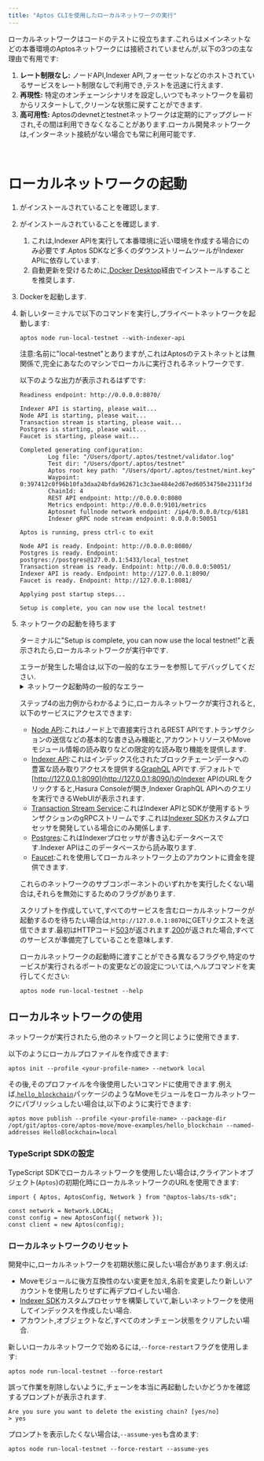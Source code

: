 ```yaml
---
title: "Aptos CLIを使用したローカルネットワークの実行"
---
```









ローカルネットワークはコードのテストに役立ちます.これらはメインネットなどの本番環境のAptosネットワークには接続されていませんが,以下の3つの主な理由で有用です:

1. **レート制限なし:** ノードAPI,Indexer API,フォーセットなどのホストされているサービスをレート制限なしで利用でき,テストを迅速に行えます.
2. **再現性:** 特定のオンチェーンシナリオを設定し,いつでもネットワークを最初からリスタートして,クリーンな状態に戻すことができます.
3. **高可用性:** Aptosのdevnetとtestnetネットワークは定期的にアップグレードされ,その間は利用できなくなることがあります.ローカル開発ネットワークは,インターネット接続がない場合でも常に利用可能です.

<br />

# ローカルネットワークの起動



<Steps>

1. がインストールされていることを確認します.

2. がインストールされていることを確認します.

   1. これは,Indexer APIを実行して本番環境に近い環境を作成する場合にのみ必要です.Aptos SDKなど多くのダウンストリームツールがIndexer APIに依存しています.
   2. 自動更新を受けるために,[Docker Desktop](https://www.docker.com/products/docker-desktop/)経由でインストールすることを推奨します.

3. Dockerを起動します.

4. 新しいターミナルで以下のコマンドを実行し,プライベートネットワークを起動します:

   ```shellscript filename="Terminal"
   aptos node run-local-testnet --with-indexer-api
   ```

   <Aside type="caution">
     注意:名前に&quot;local-testnet&quot;とありますが,これはAptosのテストネットとは無関係で,完全にあなたのマシンでローカルに実行されるネットワークです.
   </Aside>

   以下のような出力が表示されるはずです:

   ```shellscript filename="Terminal"
   Readiness endpoint: http://0.0.0.0:8070/

   Indexer API is starting, please wait...
   Node API is starting, please wait...
   Transaction stream is starting, please wait...
   Postgres is starting, please wait...
   Faucet is starting, please wait...

   Completed generating configuration:
           Log file: "/Users/dport/.aptos/testnet/validator.log"
           Test dir: "/Users/dport/.aptos/testnet"
           Aptos root key path: "/Users/dport/.aptos/testnet/mint.key"
           Waypoint: 0:397412c0f96b10fa3daa24bfda962671c3c3ae484e2d67ed60534750e2311f3d
           ChainId: 4
           REST API endpoint: http://0.0.0.0:8080
           Metrics endpoint: http://0.0.0.0:9101/metrics
           Aptosnet fullnode network endpoint: /ip4/0.0.0.0/tcp/6181
           Indexer gRPC node stream endpoint: 0.0.0.0:50051

   Aptos is running, press ctrl-c to exit

   Node API is ready. Endpoint: http://0.0.0.0:8080/
   Postgres is ready. Endpoint: postgres://postgres@127.0.0.1:5433/local_testnet
   Transaction stream is ready. Endpoint: http://0.0.0.0:50051/
   Indexer API is ready. Endpoint: http://127.0.0.1:8090/
   Faucet is ready. Endpoint: http://127.0.0.1:8081/

   Applying post startup steps...

   Setup is complete, you can now use the local testnet!
   ```

5. ネットワークの起動を待ちます

   ターミナルに&quot;Setup is complete, you can now use the local testnet!&quot;と表示されたら,ローカルネットワークが実行中です.

   <Aside type="caution">
     エラーが発生した場合は,以下の一般的なエラーを参照してデバッグしてください.
   </Aside>

   <details>
     <summary>ネットワーク起動時の一般的なエラー</summary>

     ### アドレスが既に使用中

     ```shellscript filename="Terminal"
     panicked at 'error binding to 0.0.0.0:8080: error creating server listener: Address already in use (os error 48)'
     ```

     これは,ローカルネットワークが必要とするポートの1つが既に別のプロセスによって使用されていることを意味します.

     Unixシステムでは,以下の方法で解決できます:

     1. `lsof -i :8080`を実行して,プロセスの名前とPIDを特定します.
     2. PIDがわかったら,`kill <pid>`を実行してそのポートを解放します.

     ### 開いているファイルが多すぎるエラー

     ```shellscript filename="Terminal"
     panicked at crates/aptos/src/node/local_testnet/logging.rs:64:10:
     called \`Result::unwrap()\` on an \`Err\` value: Os { code: 24, kind: Uncategorized, message: \"Too many open files\" }
     ```

     これは,システム上で開いているファイルが多すぎることを意味します.多くのUnixシステムでは,`.zshrc`に以下のような設定を追加することで,開けるファイルの最大数を増やすことができます:

     ```shellscript filename="Terminal"
     ulimit -n 32768
     ```

     ### Dockerが利用できない

     ```shellscript filename="Terminal"
     Unexpected error: Failed to apply pre-run steps for Postgres: Docker is not available, confirm it is installed and running. On Linux you may need to use sudo
     ```

     これをデバッグするには,以下の対処法を試してください:

     1. `docker --version`を実行して,Dockerがインストールされていることを確認します.
     2. `docker info`を実行してDockerデーモンが実行中であることを確認します(&quot;Cannot connect to the Docker daemon&quot;というエラーが出る場合,Dockerは実行されていません)
     3. Dockerに接続するためのソケットがマシンのデフォルトの場所に存在することを確認します.例えば,Unixシステムでは`/var/run/docker.sock`が存在するはずです.
        1. そのファイルが存在しない場合は,Docker Desktopを開き,`Settings -> Advanced -> Allow the default Docker socket to be used`を有効にします.
        2. または,`docker context inspect | grep Host`を実行してDockerソケットの場所を見つけ,`sudo ln -s /Users/dport/.docker/run/docker.sock /var/run/docker.sock`を実行してデフォルトの場所にシンボリックリンクを作成します.
   </details>

   ステップ4の出力例からわかるように,ローカルネットワークが実行されると,以下のサービスにアクセスできます:

   - [Node API](/ja/network/nodes/aptos-api-spec):これはノード上で直接実行されるREST APIです.トランザクションの送信などの基本的な書き込み機能と,アカウントリソースやMoveモジュール情報の読み取りなどの限定的な読み取り機能を提供します.
   - [Indexer API](/ja/build/indexer/aptos-hosted):これはインデックス化されたブロックチェーンデータへの豊富な読み取りアクセスを提供する[GraphQL](https://graphql.org/) APIです.デフォルトで[http://127.0.0.1:8090](http://127.0.0.1:8090/)のIndexer APIのURLをクリックすると,Hasura Consoleが開き,Indexer GraphQL APIへのクエリを実行できるWebUIが表示されます.
   - [Transaction Stream Service](/ja/build/indexer/txn-stream):これはIndexer APIとSDKが使用するトランザクションのgRPCストリームです.これは[Indexer SDK](/ja/build/indexer/indexer-sdk)カスタムプロセッサを開発している場合にのみ関係します.
   - [Postgres](https://www.postgresql.org/):これはIndexerプロセッサが書き込むデータベースです.Indexer APIはこのデータベースから読み取ります.
   - [Faucet](/ja/build/apis/faucet-api):これを使用してローカルネットワーク上のアカウントに資金を提供できます.

   これらのネットワークのサブコンポーネントのいずれかを実行したくない場合は,それらを無効にするためのフラグがあります.

   スクリプトを作成していて,すべてのサービスを含むローカルネットワークが起動するのを待ちたい場合は,`http://127.0.0.1:8070`にGETリクエストを送信できます.最初はHTTPコード[503](https://developer.mozilla.org/en-US/docs/Web/HTTP/Status/503)が返されます.[200](https://developer.mozilla.org/en-US/docs/Web/HTTP/Status/200)が返された場合,すべてのサービスが準備完了していることを意味します.

   ローカルネットワークの起動時に渡すことができる異なるフラグや,特定のサービスが実行されるポートの変更などの設定については,ヘルプコマンドを実行してください:

   ```shellscript filename="Terminal"
   aptos node run-local-testnet --help
   ```

</Steps>



## ローカルネットワークの使用

ネットワークが実行されたら,他のネットワークと同じように使用できます.

以下のようにローカルプロファイルを作成できます:

```shellscript filename="Terminal"
aptos init --profile <your-profile-name> --network local
```

その後,そのプロファイルを今後使用したいコマンドに使用できます.例えば,[`hello_blockchain`](https://github.com/aptos-labs/aptos-core/tree/main/aptos-move/move-examples/hello_blockchain)パッケージのようなMoveモジュールをローカルネットワークにパブリッシュしたい場合は,以下のように実行できます:

```shellscript filename="Terminal"
aptos move publish --profile <your-profile-name> --package-dir /opt/git/aptos-core/aptos-move/move-examples/hello_blockchain --named-addresses HelloBlockchain=local
```

### TypeScript SDKの設定

TypeScript SDKでローカルネットワークを使用したい場合は,クライアントオブジェクト(`Aptos`)の初期化時にローカルネットワークのURLを使用できます:

```tsx
import { Aptos, AptosConfig, Network } from "@aptos-labs/ts-sdk";

const network = Network.LOCAL;
const config = new AptosConfig({ network });
const client = new Aptos(config);
```

### ローカルネットワークのリセット

開発中に,ローカルネットワークを初期状態に戻したい場合があります.例えば:

- Moveモジュールに後方互換性のない変更を加え,名前を変更したり新しいアカウントを使用したりせずに再デプロイしたい場合.
- [Indexer SDK](/ja/build/indexer/indexer-sdk)カスタムプロセッサを構築していて,新しいネットワークを使用してインデックスを作成したい場合.
- アカウント,オブジェクトなど,すべてのオンチェーン状態をクリアしたい場合.

新しいローカルネットワークで始めるには,`--force-restart`フラグを使用します:

```shellscript filename="Terminal"
aptos node run-local-testnet --force-restart
```

誤って作業を削除しないように,チェーンを本当に再起動したいかどうかを確認するプロンプトが表示されます.

```shellscript filename="Terminal"
Are you sure you want to delete the existing chain? [yes/no]
> yes
```

プロンプトを表示したくない場合は,`--assume-yes`も含めます:

```shellscript filename="Terminal"
aptos node run-local-testnet --force-restart --assume-yes
```
